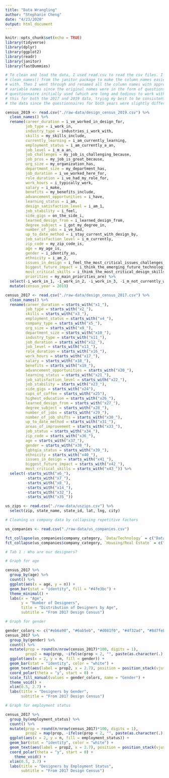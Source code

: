 ```yaml
---
title: "Data Wrangling"
author: "Stephanie Cheng"
date: "4/23/2020"
output: html_document
---
```


```r
knitr::opts_chunk$set(echo = TRUE)
library(tidyverse)
library(dplyr)
library(ggplot2)
library(readr)
library(janitor)
library(fastDummies)
```

```r

# To clean and load the data, I used read.csv to read the csv files. I then used
# clean_names() from the janitor package to make the column names easier to work
# with. Then I went through and renamed all the column names with appropriate
# variable names since the original names were in the form of questions that the
# questionnaire initially used (which are long and tedious to work with). I did
# this for both the 2017 and 2019 data, trying my best to be consistent across
# the data since the questionnaires for both years were slightly different.

census_2019 <- read.csv("./raw-data/design_census_2019.csv") %>%
  clean_names() %>%
  rename(career_duration = i_ve_worked_in_design_for,
         job_type = i_work_in,
         industry_type = industries_i_work_with,
         skills = my_skills_include,
         currently_learning = i_am_currently_learning,
         employment_status = i_am_currently_a_an,
         job_level = i_m_a_an,
         job_challenges = my_job_is_challenging_because,
         job_pros = my_job_is_great_because,
         org_size = my_organization_has,
         department_size = my_department_has,
         job_duration = i_ve_worked_here_for,
         role_duration = i_ve_had_my_role_for,
         work_hours = i_typically_work,
         salary = i_make,
         benefits = my_benefits_include,
         advancement_opportunities = i_have,
         learning_status = i_am,
         design_satisfaction_level = i_am_1,
         job_stability = i_feel,
         side_gigs = on_the_side_i,
         learned_design_from = i_learned_design_from,
         degree_subject = i_got_my_degree_in,
         number_of_jobs = i_ve_had,
         up_to_date_method = i_stay_current_with_design_by,
         job_satisfaction_level = i_m_currently,
         zip_code = my_zip_code_is,
         age = my_age_is,
         gender = i_identify_as,
         ethnicity = i_am_2,
         issues_in_design = i_feel_the_most_critical_issues_challenges_currently_facing_design_are,
         biggest_future_impact = i_think_the_emerging_future_technologies_that_will_have_the_biggest_impact_on_design_are,
         most_critical_skills = i_think_the_most_critical_design_skills_for_the_future_will_be,
         priorities = my_main_priorities_are) %>%
  select(-i_work_in_1, -i_work_in_2, -i_work_in_3, -i_m_not_currently_working_because, -i_feel_the_most_critical_issues_challenges_currently_facing_design_are_1) %>%
  mutate(census_year = 2019)

census_2017 <- read.csv("./raw-data/design_census_2017.csv") %>%
  clean_names() %>%
  rename(career_duration = starts_with("x1_"),
         job_type = starts_with("x2_"),
         skills = starts_with("x3_"),
         employment_status = starts_with("x4_"),
         company_type = starts_with("x5_"),
         org_size = starts_with("x9_"),
         department_size = starts_with("x10_"),
         industry_type = starts_with("x11_"),
         job_duration = starts_with("x12_"),
         job_level = starts_with("x13_"),
         role_duration = starts_with("x16_"),
         work_hours = starts_with("x17_"),
         salary = starts_with("x18_"),
         benefits = starts_with("x19_"),
         advancement_opportunities = starts_with("x20_"),
         learning_status = starts_with("x21_"),
         job_satisfaction_level = starts_with("x22_"),
         job_stability = starts_with("x23_"),
         side_gigs = starts_with("x24"),
         cups_of_coffee = starts_with("x25"),
         highest_education = starts_with("x26_"),
         learned_design_from = starts_with("x27_"),
         degree_subject = starts_with("x28_"),
         number_of_jobs = starts_with("x29_"),
         number_of_job_shifts = starts_with("x30_"),
         up_to_date_method = starts_with("x31_"),
         areas_of_improvement = starts_with("x33_"),
         job_status = starts_with("x34_"),
         zip_code = starts_with("x36_"),
         age = starts_with("x37_"),
         gender = starts_with("x38_"),
         lgbtqia_status = starts_with("x39_"),
         ethnicity = starts_with("x40_"),
         issues_in_design = starts_with("x41_"),
         biggest_future_impact = starts_with("x42_"),
         most_critical_skills = starts_with("x43_")) %>%
  select(-starts_with("x6_"),
         -starts_with("x7_"),
         -starts_with("x8_"),
         -starts_with("x14_"),
         -starts_with("x32_"),
         -starts_with("x35_"))

us_zips <- read.csv("./raw-data/uszips.csv") %>%
  select(zip, state_name, state_id, lat, lng, city)

# Cleaning us company data by collapsing repetitive factors

us_companies <- read.csv("./raw-data/us_companies.csv")

fct_collapse(us_companies$company_category, `Data/Technology` = c("Data/Technology", "Data/Technology,"))
fct_collapse(us_companies$company_category, `Housing/Real Estate` = c("Housing/Real Estate", "Housing/Real Estate,"))
```

```r

# Tab 1 : Who are our designers?

# Graph for age

census_2017 %>%
  group_by(age) %>%
  count() %>%
  ggplot(aes(x = age, y = n)) +
  geom_bar(stat = "identity", fill = "#4fe3bc") +
  theme_minimal() +
  labs(x = "Age",
       y = "Number of Designers",
       title = "Distribution of Designers by Age",
       subtitle = "From 2017 Design Census")

# Graph for gender

gender_colors <- c("#eb6a90", "#6ab5eb", "#d081f0", "#4f32ad", "#8d7feb")
census_2017 %>%
  group_by(gender) %>%
  count() %>%
  mutate(prop = round(n/nrow(census_2017)*100, digits = 1),
         prop2 = map(prop, ~ifelse(prop < 2, "", paste(as.character(.), "%", sep = "")))) %>%
  ggplot(aes(x = 2, y = n, fill = gender)) +
  geom_bar(stat = "identity", color = "white") +
  geom_text(aes(label = prop2, x = 2.7), position = position_stack(vjust = 0.5), size = 3) +
  coord_polar(theta = "y", start = 0) +
  scale_fill_manual(values = gender_colors, name = "Gender") +
  theme_void() +
  xlim(0.5, 2.7) +
  labs(title = "Designers by Gender",
       subtitle = "From 2017 Design Census")

# Graph for employment status

census_2017 %>%
  group_by(employment_status) %>%
  count() %>%
  mutate(prop = round(n/nrow(census_2017)*100, digits = 1),
         prop2 = map(prop, ~ifelse(prop < 2, "", paste(as.character(.), "%", sep = "")))) %>%
  ggplot(aes(x = 2, y = n, fill = employment_status)) +
  geom_bar(stat = "identity", color = "white") +
  geom_text(aes(label = prop2, x = 2.7), position = position_stack(vjust = 0.5), size = 3) +
  coord_polar(theta = "y", start = 0) +
    theme_void() +
  xlim(0.5, 2.7) +
  labs(title = "Designers by Employment Status",
       subtitle = "From 2017 Design Census")
```

